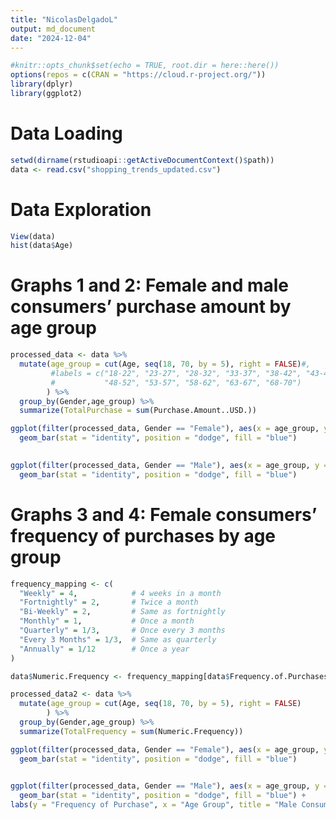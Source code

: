 ```yaml
---
title: "NicolasDelgadoL"
output: md_document
date: "2024-12-04"
---
```


```r
#knitr::opts_chunk$set(echo = TRUE, root.dir = here::here())
options(repos = c(CRAN = "https://cloud.r-project.org/"))
library(dplyr)
library(ggplot2)
```

# Data Loading

```r
setwd(dirname(rstudioapi::getActiveDocumentContext()$path))
data <- read.csv("shopping_trends_updated.csv")
```

# Data Exploration

```r
View(data)
hist(data$Age)
```

# Graphs 1 and 2: Female and male consumers’ purchase amount by age group

```r
processed_data <- data %>% 
  mutate(age_group = cut(Age, seq(18, 70, by = 5), right = FALSE)#,
         #labels = c("18-22", "23-27", "28-32", "33-37", "38-42", "43-47", 
         #           "48-52", "53-57", "58-62", "63-67", "68-70")
        ) %>%
  group_by(Gender,age_group) %>%
  summarize(TotalPurchase = sum(Purchase.Amount..USD.))

ggplot(filter(processed_data, Gender == "Female"), aes(x = age_group, y = TotalPurchase)) +
  geom_bar(stat = "identity", position = "dodge", fill = "blue")
  

ggplot(filter(processed_data, Gender == "Male"), aes(x = age_group, y = TotalPurchase)) +
  geom_bar(stat = "identity", position = "dodge", fill = "blue")
```

# Graphs 3 and 4: Female consumers’ frequency of purchases by age group
```r
frequency_mapping <- c(
  "Weekly" = 4,            # 4 weeks in a month
  "Fortnightly" = 2,       # Twice a month
  "Bi-Weekly" = 2,         # Same as fortnightly
  "Monthly" = 1,           # Once a month
  "Quarterly" = 1/3,       # Once every 3 months
  "Every 3 Months" = 1/3,  # Same as quarterly
  "Annually" = 1/12        # Once a year
)

data$Numeric.Frequency <- frequency_mapping[data$Frequency.of.Purchases]

processed_data2 <- data %>% 
  mutate(age_group = cut(Age, seq(18, 70, by = 5), right = FALSE)
        ) %>%
  group_by(Gender,age_group) %>%
  summarize(TotalFrequency = sum(Numeric.Frequency))

ggplot(filter(processed_data, Gender == "Female"), aes(x = age_group, y = TotalPurchase)) +
  geom_bar(stat = "identity", position = "dodge", fill = "blue")
  

ggplot(filter(processed_data, Gender == "Male"), aes(x = age_group, y = TotalPurchase)) +
  geom_bar(stat = "identity", position = "dodge", fill = "blue") +
labs(y = "Frequency of Purchase", x = "Age Group", title = "Male Consumers’ Frequency of Purchases")
```




